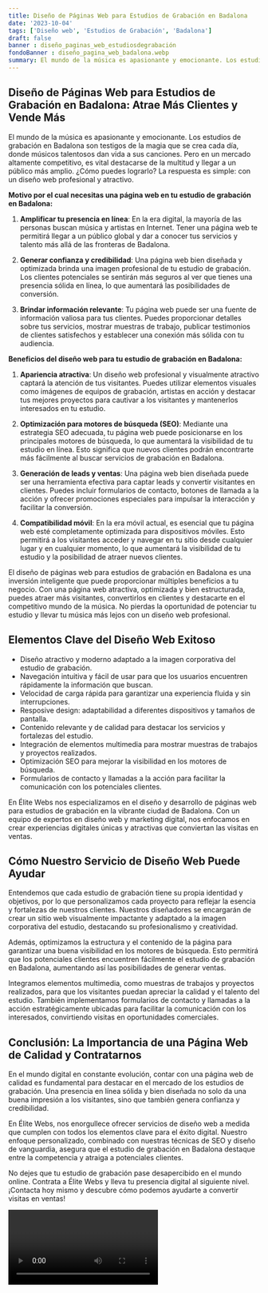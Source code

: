 ```yaml
---
title: Diseño de Páginas Web para Estudios de Grabación en Badalona
date: '2023-10-04'
tags: ['Diseño web', 'Estudios de Grabación', 'Badalona']
draft: false
banner : diseño_paginas_web_estudiosdegrabación
fondoBanner : diseño_pagina_web_badalona.webp
summary: El mundo de la música es apasionante y emocionante. Los estudios de grabación en Badalona son testigos de la magia que se crea cada día, donde músicos talentosos dan vida a sus canciones. Pero en un mercado altamente competitivo, es vital destacarse de la multitud y llegar a un público más amplio. ¿Cómo puedes lograrlo? La respuesta es simple con un diseño web profesional y atractivo.
---
```


## Diseño de Páginas Web para Estudios de Grabación en Badalona: Atrae Más Clientes y Vende Más

El mundo de la música es apasionante y emocionante. Los estudios de grabación en Badalona son testigos de la magia que se crea cada día, donde músicos talentosos dan vida a sus canciones. Pero en un mercado altamente competitivo, es vital destacarse de la multitud y llegar a un público más amplio. ¿Cómo puedes lograrlo? La respuesta es simple: con un diseño web profesional y atractivo.

**Motivo por el cual necesitas una página web en tu estudio de grabación en Badalona:**

1. **Amplificar tu presencia en línea**: En la era digital, la mayoría de las personas buscan música y artistas en Internet. Tener una página web te permitirá llegar a un público global y dar a conocer tus servicios y talento más allá de las fronteras de Badalona.

2. **Generar confianza y credibilidad**: Una página web bien diseñada y optimizada brinda una imagen profesional de tu estudio de grabación. Los clientes potenciales se sentirán más seguros al ver que tienes una presencia sólida en línea, lo que aumentará las posibilidades de conversión.

3. **Brindar información relevante**: Tu página web puede ser una fuente de información valiosa para tus clientes. Puedes proporcionar detalles sobre tus servicios, mostrar muestras de trabajo, publicar testimonios de clientes satisfechos y establecer una conexión más sólida con tu audiencia.

**Beneficios del diseño web para tu estudio de grabación en Badalona:**

1. **Apariencia atractiva**: Un diseño web profesional y visualmente atractivo captará la atención de tus visitantes. Puedes utilizar elementos visuales como imágenes de equipos de grabación, artistas en acción y destacar tus mejores proyectos para cautivar a los visitantes y mantenerlos interesados en tu estudio.

2. **Optimización para motores de búsqueda (SEO)**: Mediante una estrategia SEO adecuada, tu página web puede posicionarse en los principales motores de búsqueda, lo que aumentará la visibilidad de tu estudio en línea. Esto significa que nuevos clientes podrán encontrarte más fácilmente al buscar servicios de grabación en Badalona.

3. **Generación de leads y ventas**: Una página web bien diseñada puede ser una herramienta efectiva para captar leads y convertir visitantes en clientes. Puedes incluir formularios de contacto, botones de llamada a la acción y ofrecer promociones especiales para impulsar la interacción y facilitar la conversión.

4. **Compatibilidad móvil**: En la era móvil actual, es esencial que tu página web esté completamente optimizada para dispositivos móviles. Esto permitirá a los visitantes acceder y navegar en tu sitio desde cualquier lugar y en cualquier momento, lo que aumentará la visibilidad de tu estudio y la posibilidad de atraer nuevos clientes.

El diseño de páginas web para estudios de grabación en Badalona es una inversión inteligente que puede proporcionar múltiples beneficios a tu negocio. Con una página web atractiva, optimizada y bien estructurada, puedes atraer más visitantes, convertirlos en clientes y destacarte en el competitivo mundo de la música. No pierdas la oportunidad de potenciar tu estudio y llevar tu música más lejos con un diseño web profesional.

<GifSeo />

<Cta />

## Elementos Clave del Diseño Web Exitoso

- Diseño atractivo y moderno adaptado a la imagen corporativa del estudio de grabación.
- Navegación intuitiva y fácil de usar para que los usuarios encuentren rápidamente la información que buscan.
- Velocidad de carga rápida para garantizar una experiencia fluida y sin interrupciones.
- Resposive design: adaptabilidad a diferentes dispositivos y tamaños de pantalla.
- Contenido relevante y de calidad para destacar los servicios y fortalezas del estudio.
- Integración de elementos multimedia para mostrar muestras de trabajos y proyectos realizados.
- Optimización SEO para mejorar la visibilidad en los motores de búsqueda.
- Formularios de contacto y llamadas a la acción para facilitar la comunicación con los potenciales clientes.

En Élite Webs nos especializamos en el diseño y desarrollo de páginas web para estudios de grabación en la vibrante ciudad de Badalona. Con un equipo de expertos en diseño web y marketing digital, nos enfocamos en crear experiencias digitales únicas y atractivas que conviertan las visitas en ventas.

## Cómo Nuestro Servicio de Diseño Web Puede Ayudar

Entendemos que cada estudio de grabación tiene su propia identidad y objetivos, por lo que personalizamos cada proyecto para reflejar la esencia y fortalezas de nuestros clientes. Nuestros diseñadores se encargarán de crear un sitio web visualmente impactante y adaptado a la imagen corporativa del estudio, destacando su profesionalismo y creatividad.

Además, optimizamos la estructura y el contenido de la página para garantizar una buena visibilidad en los motores de búsqueda. Esto permitirá que los potenciales clientes encuentren fácilmente el estudio de grabación en Badalona, aumentando así las posibilidades de generar ventas.

Integramos elementos multimedia, como muestras de trabajos y proyectos realizados, para que los visitantes puedan apreciar la calidad y el talento del estudio. También implementamos formularios de contacto y llamadas a la acción estratégicamente ubicadas para facilitar la comunicación con los interesados, convirtiendo visitas en oportunidades comerciales.

## Conclusión: La Importancia de una Página Web de Calidad y Contratarnos

En el mundo digital en constante evolución, contar con una página web de calidad es fundamental para destacar en el mercado de los estudios de grabación. Una presencia en línea sólida y bien diseñada no solo da una buena impresión a los visitantes, sino que también genera confianza y credibilidad.

En Élite Webs, nos enorgullece ofrecer servicios de diseño web a medida que cumplen con todos los elementos clave para el éxito digital. Nuestro enfoque personalizado, combinado con nuestras técnicas de SEO y diseño de vanguardia, asegura que el estudio de grabación en Badalona destaque entre la competencia y atraiga a potenciales clientes.

No dejes que tu estudio de grabación pase desapercibido en el mundo online. Contrata a Élite Webs y lleva tu presencia digital al siguiente nivel. ¡Contacta hoy mismo y descubre cómo podemos ayudarte a convertir visitas en ventas!

<Video />

<CtaBot job='Estudios de Grabación' city='Badalona'/>

<Gmaps query='Badalona+españa+maps' />